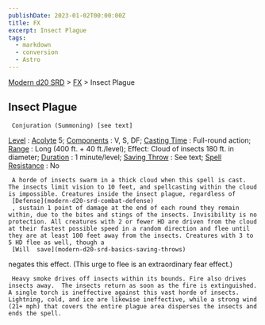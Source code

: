 ```yaml
---
publishDate: 2023-01-02T00:00:00Z
title: FX
excerpt: Insect Plague
tags:
  - markdown
  - conversion
  - Astro
---
```


[Modern d20 SRD](/#modernD20) > [FX](modern-d20-srd-fx-index) > Insect Plague

## Insect Plague




     Conjuration (Summoning) [see text]

[Level](modern-d20-srd-fx-level)
:
[Acolyte](modern-d20-srd-classes-advanced-acolyte)
5;
[Components](modern-d20-srd-fx-components)
: V, S, DF;
[Casting Time](modern-d20-srd-fx-casting-time)
: Full-round action;
[Range](modern-d20-srd-fx-range)
: Long (400 ft. + 40 ft./level); Effect: Cloud of insects 180 ft. in diameter;
[Duration](modern-d20-srd-fx-duration)
: 1 minute/level;
[Saving Throw](modern-d20-srd-basics-saving-throws)
: See text;
[Spell Resistance](modern-d20-srd-special-abilities-spell-resistance)
: No

     A horde of insects swarm in a thick cloud when this spell is cast. The insects limit vision to 10 feet, and spellcasting within the cloud is impossible. Creatures inside the insect plague, regardless of
     [Defense](modern-d20-srd-combat-defense)
     , sustain 1 point of damage at the end of each round they remain within, due to the bites and stings of the insects. Invisibility is no protection. All creatures with 2 or fewer HD are driven from the cloud at their fastest possible speed in a random direction and flee until they are at least 100 feet away from the insects. Creatures with 3 to 5 HD flee as well, though a
     [Will  save](modern-d20-srd-basics-saving-throws)
negates this effect. (This urge to flee is an extra­ordinary fear effect.)

     Heavy smoke drives off insects within its bounds. Fire also drives insects away.  The insects return as soon as the fire is extinguished.  A single torch is ineffective against this vast horde of insects. Lightning, cold, and ice are likewise ineffective, while a strong wind (21+ mph) that covers the entire plague area disperses the insects and ends the spell.
